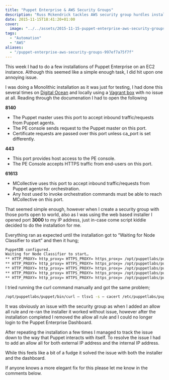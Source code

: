 ```yaml
---
title: "Puppet Enterprise & AWS Security Groups"
description: "Russ Mckendrick tackles AWS security group hurdles installing Puppet Enterprise, resolves by temporarily allowing all traffic."
date: 2015-11-15T18:41:20+01:00
cover:
  image: "../../assets/2015-11-15-puppet-enterprise-aws-security-groups/blog-cover-2015-11-15-puppet-enterprise-aws-security-groups.png"
tags:
  - "Automation"
  - "AWS"
aliases:
  - "/puppet-enterprise-aws-security-groups-997ef7a75f7f"
---
```


This week I had to do a few installations of Puppet Enterprise on an EC2 instance. Although this seemed like a simple enough task, I did hit upon one annoying issue.

I was doing a Monolithic installation as it was just for testing, I had done this several times on [Digital Ocean](https://www.digitalocean.com/?refcode=52ec4dc3647e) and locally using a [Vagrant box](https://atlas.hashicorp.com/russmckendrick/) with no issue at all. Reading through the documenation I had to open the following

**8140**

- The Puppet master uses this port to accept inbound traffic/requests from Puppet agents.
- The PE console sends request to the Puppet master on this port.
- Certificate requests are passed over this port unless ca_port is set differently.

**443**

- This port provides host access to the PE console.
- The PE Console accepts HTTPS traffic from end-users on this port.

**61613**

- MCollective uses this port to accept inbound traffic/requests from Puppet agents for orchestration.
- Any host used to invoke orchestration commands must be able to reach MCollective on this port.

That seemed simple enough, however when I create a security group with those ports open to world, also as I was using the web based installer I opened port **3000** to my IP address, just in-case come script kiddie decided to do the installation for me.

Everything ran as expected until the installation got to “Waiting for Node Classifier to start” and then it hung;

```bash frame="terminal" title="Puppet Enterprise & AWS Security Groups 1/2"
PuppetDB configured.
Waiting for Node Classifier to start…
** HTTP_PROXY= http_proxy= HTTPS_PROXY= https_proxy= /opt/puppetlabs/puppet/bin/curl — tlsv1 -s — cacert /etc/puppetlabs/puppet/ssl/certs/ca.pem — key /opt/puppetlabs/server/data/console-services/certs/puppet.mckendrick.io.private_key.pem — cert /opt/puppetlabs/server/data/console-services/certs/puppet.mckendrick.io.cert.pem https://puppet.mckendrick.io:4433/classifier-api/v1/last-class-update | grep -q last_update.*[[:digit:]]
** HTTP_PROXY= http_proxy= HTTPS_PROXY= https_proxy= /opt/puppetlabs/puppet/bin/curl — tlsv1 -s — cacert /etc/puppetlabs/puppet/ssl/certs/ca.pem — key /opt/puppetlabs/server/data/console-services/certs/puppet.mckendrick.io.private_key.pem — cert /opt/puppetlabs/server/data/console-services/certs/puppet.mckendrick.io.cert.pem https://puppet.mckendrick.io:4433/classifier-api/v1/last-class-update | grep -q last_update.*[[:digit:]]
** HTTP_PROXY= http_proxy= HTTPS_PROXY= https_proxy= /opt/puppetlabs/puppet/bin/curl — tlsv1 -s — cacert /etc/puppetlabs/puppet/ssl/certs/ca.pem — key /opt/puppetlabs/server/data/console-services/certs/puppet.mckendrick.io.private_key.pem — cert /opt/puppetlabs/server/data/console-services/certs/puppet.mckendrick.io.cert.pem https://puppet.mckendrick.io:4433/classifier-api/v1/last-class-update | grep -q last_update.*[[:digit:]]
** HTTP_PROXY= http_proxy= HTTPS_PROXY= https_proxy= /opt/puppetlabs/puppet/bin/curl — tlsv1 -s — cacert /etc/puppetlabs/puppet/ssl/certs/ca.pem — key /opt/puppetlabs/server/data/console-services/certs/puppet.mckendrick.io.private_key.pem — cert /opt/puppetlabs/server/data/console-services/certs/puppet.mckendrick.io.cert.pem https://puppet.mckendrick.io:4433/classifier-api/v1/last-class-update | grep -q last_update.*[[:digit:]]
** HTTP_PROXY= http_proxy= HTTPS_PROXY= https_proxy= /opt/puppetlabs/puppet/bin/curl — tlsv1 -s — cacert /etc/puppetlabs/puppet/ssl/certs/ca.pem — key /opt/puppetlabs/server/data/console-services/certs/puppet.mckendrick.io.private_key.pem — cert /opt/puppetlabs/server/data/console-services/certs/puppet.mckendrick.io.cert.pem https://puppet.mckendrick.io:4433/classifier-api/v1/last-class-update | grep -q last_update.*[[:digit:]]
```


I tried running the curl command manually and got the same problem;

```bash frame="terminal" title="Puppet Enterprise & AWS Security Groups 2/2"
/opt/puppetlabs/puppet/bin/curl — tlsv1 -s — cacert /etc/puppetlabs/puppet/ssl/certs/ca.pem — key /opt/puppetlabs/server/data/console-services/certs/puppet.mckendrick.io.private_key.pem — cert /opt/puppetlabs/server/data/console-services/certs/puppet.mckendrick.io.cert.pem https://puppet.mckendrick.io:4433/classifier-api/v1/last-class-update
```


It was obviously an issue with the security group as when I added an allow all rule and re-ran the installer it worked without issue, however after the installation completed I removed the allow all rule and I could no longer login to the Puppet Enterprise Dashboard.

After repeating the installation a few times I managed to track the issue down to the way that Puppet interacts with itself. To resolve the issue I had to add an allow all for both external IP address and the internal IP address.

While this feels like a bit of a fudge it solved the issue with both the installer and the dashboard.

If anyone knows a more elegant fix for this please let me know in the comments below.
